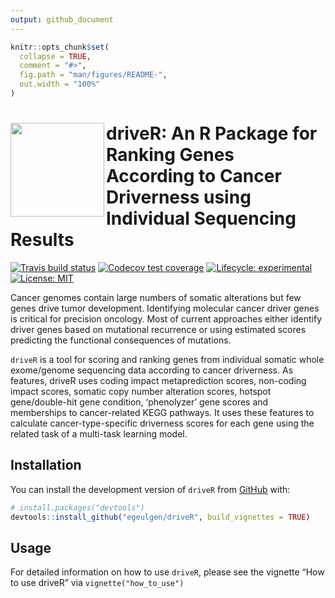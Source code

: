 ```yaml
---
output: github_document
---
```


<!-- README.md is generated from README.Rmd. Please edit that file -->

```r
knitr::opts_chunk$set(
  collapse = TRUE,
  comment = "#>",
  fig.path = "man/figures/README-",
  out.width = "100%"
)
```

# <img src="https://github.com/egeulgen/driveR/blob/master/inst/extdata/driveR_logo.png?raw=true" align="left" height=150/> driveR: An R Package for Ranking Genes According to Cancer Driverness using Individual Sequencing Results

<!-- badges: start -->
[![Travis build status](https://travis-ci.com/egeulgen/driveR.svg?branch=master)](https://travis-ci.com/egeulgen/driveR)
[![Codecov test coverage](https://codecov.io/gh/egeulgen/driveR/branch/master/graph/badge.svg)](https://codecov.io/gh/egeulgen/driveR?branch=master)
[![Lifecycle: experimental](https://img.shields.io/badge/lifecycle-experimental-orange.svg)](https://www.tidyverse.org/lifecycle/#experimental)
[![License: MIT](https://img.shields.io/badge/License-MIT-yellow.svg)](https://opensource.org/licenses/MIT)
<!-- badges: end -->

Cancer genomes contain large numbers of somatic alterations but few genes drive tumor development. Identifying molecular cancer driver genes is critical for precision oncology. Most of current approaches either identify driver genes based on mutational recurrence or using estimated scores predicting the functional consequences of mutations. 

`driveR` is a tool for scoring and ranking genes from individual somatic whole exome/genome sequencing data according to cancer driverness. As features, driveR uses coding impact metaprediction scores, non-coding impact scores, somatic copy number alteration scores, hotspot gene/double-hit gene condition, 'phenolyzer' gene scores and memberships to cancer-related KEGG pathways. It uses these features to calculate cancer-type-specific driverness scores for each gene using the related task of a multi-task learning model.

## Installation

You can install the development version of `driveR` from [GitHub](https://github.com/) with:

``` r
# install.packages("devtools")
devtools::install_github("egeulgen/driveR", build_vignettes = TRUE)
```

## Usage

For detailed information on how to use `driveR`, please see the vignette "How to use driveR" via `vignette("how_to_use")`
